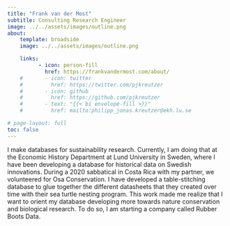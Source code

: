 ```yaml
---
title: "Frank van der Most"
subtitle: Consulting Research Engineer
image: ../../assets/images/outline.png
about:
    template: broadside
    image: ../../assets/images/outline.png

    links: 
          - icon: person-fill
            href: https://frankvandermost.com/about/
    #       - icon: twitter
    #         href: https://twitter.com/pjkreutzer
    #       - icon: github
    #         href: https://github.com/pjkreutzer
    #       - text: "{{< bi envelope-fill >}}"
    #         href: mailto:philipp_jonas.kreutzer@ekh.lu.se

# page-layout: full
toc: false
---
```


I make databases for sustainability research. Currently, I am doing that at the Economic History Department at Lund University in Sweden, where I have been developing a database for historical data on Swedish innovations. During a 2020 sabbatical in Costa Rica with my partner, we volunteered for Osa Conservation. I have developed a table-stitching database to glue together the different datasheets that they created over time with their sea turtle nesting program. This work made me realize that I want to orient my database developing more towards nature conservation and biological research. To do so, I am starting a company called Rubber Boots Data. 